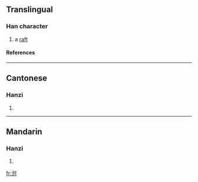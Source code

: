 ==Translingual==
===Han character===
{{Han char|rn=85|rad=水|as=05|sn=8|four=3410<sub>0</sub>|canj=水人木戈 (EODI)}}
# a [[raft]]
====References====
{{Han ref|kx=0618.100|dkj=17321|dj=1013.070|hdz=31588.040|uh=6CED|ud=27885|bh=CCFD|bd=52477}}

----
==Cantonese==
===Hanzi===
{{yue-hanzi|jyut=|y=fu4}}
# {{defn|Cantonese}}

----
==Mandarin==
===Hanzi===
{{cmn-hanzi|pin=[[fū]] ([[fu1]]), [[fú]] ([[fu2]])|wg=fu<sup>1</sup>, fu<sup>2</sup>}}
# {{defn|Mandarin}}

[[fr:泭]]